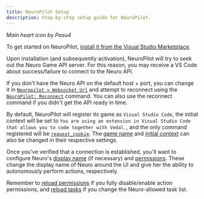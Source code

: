 ```yaml
---
title: NeuroPilot Setup
description: Step-by-step setup guide for NeuroPilot.
---
```



<Icon class="neuropilot-icon" />

*Main heart icon by Pasu4*

To get started on NeuroPilot, [install it from the Visual Studio Marketplace](https://marketplace.visualstudio.com/items?itemName=Pasu4.neuropilot).

Upon installation (and subsequently activation), NeuroPilot will try to seek out the Neuro Game API server. For this reason, you may receive a VS Code about success/failure to connect to the Neuro API.

If you don't have the Neuro API on the default host + port, you can change it in [`Neuropilot > Websocket Url`](/neuropilot/reference/settings#websocket-url) and attempt to reconnect using the [`NeuroPilot: Reconnect`](/neuropilot/reference/commands#reconnect) command.
You can also use the reconnect command if you didn't get the API ready in time.

By default, NeuroPilot will register its game as `Visual Studio Code`, the initial context will be set to `You are using an extension in Visual Studio Code that allows you to code together with Vedal.`, and the only command registered will be [`request_cookie`](/neuropilot/reference/permissions#requestCookies).
The [game name](/neuropilot/reference/settings#game-name) and [initial context](/neuropilot/reference/settings#initial-context) can also be changed in their respective settings.

Once you've verified that a connection is established, you'll want to configure Neuro's [display name](/neuropilot/reference/settings#currentlyAsNeuroAPI) (if necessary) and [permissions](/neuropilot/reference/permissions). These change the display name of Neuro around the UI and give her the ability to autonomously perform actions, respectively.

Remember to [reload permissions](/neuropilot/reference/commands#reload-permissions) if you fully disable/enable action permissions, and [reload tasks](/neuropilot/reference/commands#reload-tasks) if you change the Neuro-allowed task list.

